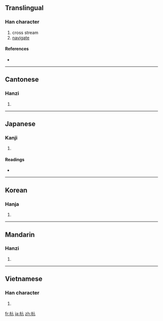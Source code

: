 ==Translingual==

===Han character===
{{Han char|rn=75|rad=木|as=04|sn=8|four=4091<sub>7</sub>|canj=木卜竹弓 (DYHN)|ids=⿰[[木]][[亢]]}}

# cross stream
# [[navigate]]

====References====
* {{Han ref|kx=0513.060|dkj=14494|dj=0898.130|hdz=21174.030|uh=676D|ud=26477|bh=AA43|bd=43587}}

----

==Cantonese==

===Hanzi===
{{yue-hanzi|jyut=|y=hong4}}

# {{defn|Cantonese|sort=木04}}

----

==Japanese==

===Kanji===
{{ja-kanji|grade=|rs=木04}}

# {{defn|Japanese|sort=木04}}

====Readings====
* {{ja-readings|on=[[こう]] (kō)|kun=[[わたる]] (wataru), [[くい]] (kui)}}

----

==Korean==

===Hanja===
{{ko-hanja|hangeul=항|eumhun=|rv=hang|mr=hang|y=hang}}

# {{defn|Korean|sort=木04}}

----

==Mandarin==

===Hanzi===
{{cmn-hanzi|pin=[[háng]] ([[hang2]]), [[kāng]] ([[kang1]])|wg=hang<sup>2</sup>, k'ang<sup>1</sup>}}

# {{defn|Mandarin|sort=木04}}

----

==Vietnamese==

===Han character===
{{vi-hantu|[[hàng]], [[cáng]], [[khiêng]]|rs=木04}}

# {{defn|Vietnamese|sort=木04}}

[[fr:杭]]
[[ja:杭]]
[[zh:杭]]